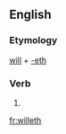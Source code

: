 ==English==

===Etymology===
[[will]] + [[-eth]]

===Verb===
{{en-verb form}}

# {{archaic third-person singular of|will}}

[[fr:willeth]]